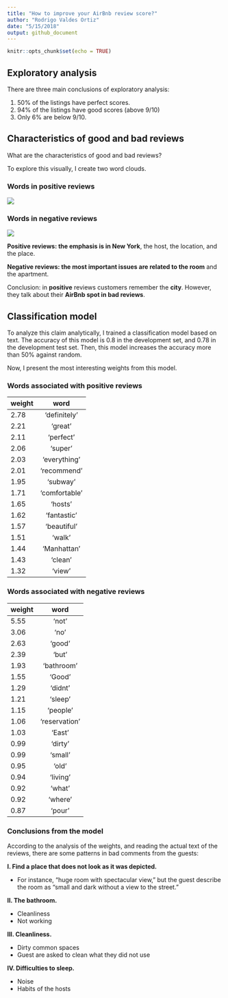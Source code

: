 ```yaml
---
title: "How to improve your AirBnb review score?"
author: "Rodrigo Valdes Ortiz"
date: "5/15/2018"
output: github_document
---
```


```r
knitr::opts_chunk$set(echo = TRUE)
```

## Exploratory analysis

There are three main conclusions of exploratory analysis:

1. 50% of the listings have perfect scores.
2. 94% of the listings have good scores (above 9/10)
3. Only 6% are below 9/10. 


## Characteristics of good and bad reviews

What are the characteristics of good and bad reviews?

To explore this visually, I create two word clouds.

### Words in positive reviews
![](../images/positive_words.png?raw=true)

### Words in negative reviews
![](../images/negative_words.png?raw=true)

**Positive reviews: the emphasis is in New York**, the host, the location, and the place. 

**Negative reviews: the most important issues are related to the room** and the apartment. 

Conclusion: in **positive** reviews customers remember the **city**. However, they talk about their **AirBnb spot in bad reviews**.

## Classification model

To analyze this claim analytically, I trained a classification model based on text. The accuracy of this model is 0.8 in the development set, and 0.78 in the development test set. Then, this model increases the accuracy more than 50% against random.

Now, I present the most interesting weights from this model.

### Words associated with positive reviews

| weight       | word           | 
|---------------|:-------------:|
2.78 | 'definitely'
2.21 | 'great'
2.11| 'perfect'
2.06| 'super'
2.03| 'everything'
2.01| 'recommend'
1.95| 'subway'
1.71| 'comfortable'
1.65| 'hosts'
1.62| 'fantastic'
1.57| 'beautiful'
1.51| 'walk'
1.44| 'Manhattan'
1.43| 'clean'
1.32| 'view'

### Words associated with negative reviews

| weight       | word           | 
|---------------|:-------------:|
5.55| 'not'
3.06| 'no'
2.63| 'good'
2.39| 'but'
1.93| 'bathroom'
1.55| 'Good'
1.29| 'didnt'
1.21| 'sleep'
1.15| 'people'
1.06| 'reservation'
1.03| 'East'
0.99| 'dirty'
0.99| 'small'
0.95| 'old'
0.94| 'living'
0.92| 'what'
0.92| 'where'
0.87| 'pour'

### Conclusions from the model

According to the analysis of the weights, and reading the actual text of the reviews, there are some patterns in bad comments from the guests:

**I. Find a place that does not look as it was depicted.**

* For instance, "huge room with spectacular view," but the guest describe the room as "small and dark without a view to the street."

**II. The bathroom.**

* Cleanliness
* Not working

**III. Cleanliness.**

* Dirty common spaces
* Guest are asked to clean what they did not use

**IV. Difficulties to sleep.**

* Noise
* Habits of the hosts





